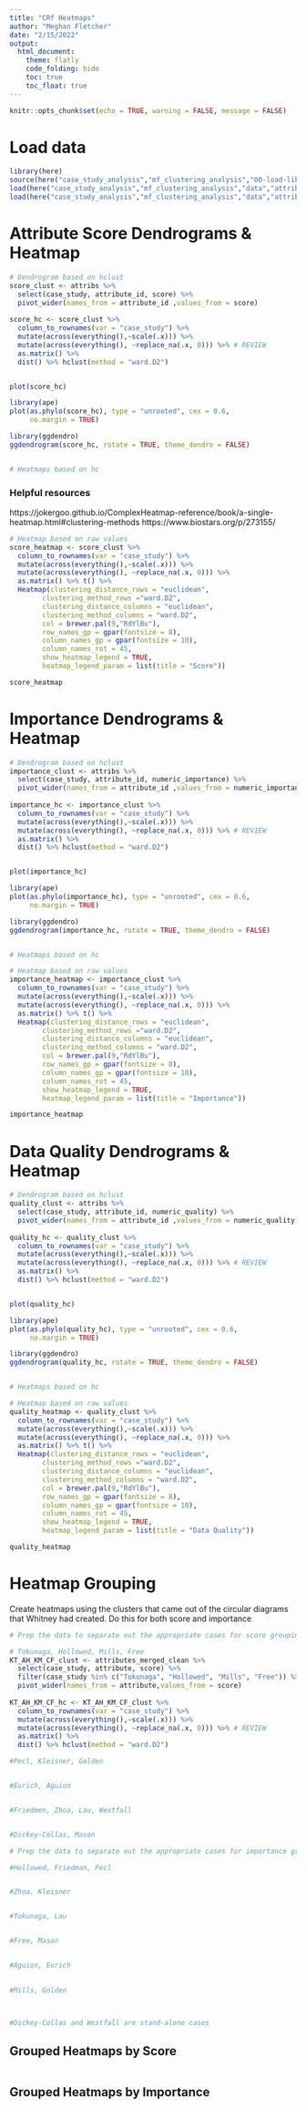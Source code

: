 ```yaml
---
title: "CRf Heatmaps"
author: "Meghan Fletcher"
date: "2/15/2022"
output: 
  html_document:
    theme: flatly
    code_folding: hide
    toc: true
    toc_float: true
---
```


```r
knitr::opts_chunk$set(echo = TRUE, warning = FALSE, message = FALSE)

```

# Load data

```r
library(here)
source(here("case_study_analysis","mf_clustering_analysis","00-load-libraries.R"))
load(here("case_study_analysis","mf_clustering_analysis","data","attribs.Rdata")) # from 01-prep-data.Rmd
load(here("case_study_analysis","mf_clustering_analysis","data","attributes_merged_clean.Rdata"))
```

######################################################################################################

# Attribute Score Dendrograms & Heatmap

```r
# Dendrogram based on hclust
score_clust <- attribs %>% 
  select(case_study, attribute_id, score) %>% 
  pivot_wider(names_from = attribute_id ,values_from = score)
 
score_hc <- score_clust %>% 
  column_to_rownames(var = "case_study") %>% 
  mutate(across(everything(),~scale(.x))) %>% 
  mutate(across(everything(), ~replace_na(.x, 0))) %>% # REVIEW
  as.matrix() %>% 
  dist() %>% hclust(method = "ward.D2")


plot(score_hc)

library(ape)
plot(as.phylo(score_hc), type = "unrooted", cex = 0.6,
     no.margin = TRUE)

library(ggdendro)
ggdendrogram(score_hc, rotate = TRUE, theme_dendro = FALSE)


# Heatmaps based on hc
```


### Helpful resources
https://jokergoo.github.io/ComplexHeatmap-reference/book/a-single-heatmap.html#clustering-methods
https://www.biostars.org/p/273155/

```r
# Heatmap based on raw values
score_heatmap <- score_clust %>% 
  column_to_rownames(var = "case_study") %>% 
  mutate(across(everything(),~scale(.x))) %>% 
  mutate(across(everything(), ~replace_na(.x, 0))) %>%
  as.matrix() %>% t() %>% 
  Heatmap(clustering_distance_rows = "euclidean",
        clustering_method_rows ="ward.D2",
        clustering_distance_columns = "euclidean",
        clustering_method_columns = "ward.D2",
        col = brewer.pal(9,"RdYlBu"),
        row_names_gp = gpar(fontsize = 8),
        column_names_gp = gpar(fontsize = 10),
        column_names_rot = 45,
        show_heatmap_legend = TRUE,
        heatmap_legend_param = list(title = "Score")) 

score_heatmap
```


######################################################################################################

# Importance Dendrograms & Heatmap

```r
# Dendrogram based on hclust
importance_clust <- attribs %>% 
  select(case_study, attribute_id, numeric_importance) %>% 
  pivot_wider(names_from = attribute_id ,values_from = numeric_importance)
 
importance_hc <- importance_clust %>% 
  column_to_rownames(var = "case_study") %>% 
  mutate(across(everything(),~scale(.x))) %>% 
  mutate(across(everything(), ~replace_na(.x, 0))) %>% # REVIEW
  as.matrix() %>% 
  dist() %>% hclust(method = "ward.D2")


plot(importance_hc)

library(ape)
plot(as.phylo(importance_hc), type = "unrooted", cex = 0.6,
     no.margin = TRUE)

library(ggdendro)
ggdendrogram(importance_hc, rotate = TRUE, theme_dendro = FALSE)


# Heatmaps based on hc
```


```r
# Heatmap based on raw values
importance_heatmap <- importance_clust %>% 
  column_to_rownames(var = "case_study") %>% 
  mutate(across(everything(),~scale(.x))) %>% 
  mutate(across(everything(), ~replace_na(.x, 0))) %>%
  as.matrix() %>% t() %>% 
  Heatmap(clustering_distance_rows = "euclidean",
        clustering_method_rows ="ward.D2",
        clustering_distance_columns = "euclidean",
        clustering_method_columns = "ward.D2",
        col = brewer.pal(9,"RdYlBu"),
        row_names_gp = gpar(fontsize = 8),
        column_names_gp = gpar(fontsize = 10),
        column_names_rot = 45,
        show_heatmap_legend = TRUE,
        heatmap_legend_param = list(title = "Importance")) 

importance_heatmap
```


######################################################################################################

# Data Quality Dendrograms & Heatmap

```r
# Dendrogram based on hclust
quality_clust <- attribs %>% 
  select(case_study, attribute_id, numeric_quality) %>% 
  pivot_wider(names_from = attribute_id ,values_from = numeric_quality)
 
quality_hc <- quality_clust %>% 
  column_to_rownames(var = "case_study") %>% 
  mutate(across(everything(),~scale(.x))) %>% 
  mutate(across(everything(), ~replace_na(.x, 0))) %>% # REVIEW
  as.matrix() %>% 
  dist() %>% hclust(method = "ward.D2")


plot(quality_hc)

library(ape)
plot(as.phylo(quality_hc), type = "unrooted", cex = 0.6,
     no.margin = TRUE)

library(ggdendro)
ggdendrogram(quality_hc, rotate = TRUE, theme_dendro = FALSE)


# Heatmaps based on hc
```


```r
# Heatmap based on raw values
quality_heatmap <- quality_clust %>% 
  column_to_rownames(var = "case_study") %>% 
  mutate(across(everything(),~scale(.x))) %>% 
  mutate(across(everything(), ~replace_na(.x, 0))) %>%
  as.matrix() %>% t() %>% 
  Heatmap(clustering_distance_rows = "euclidean",
        clustering_method_rows ="ward.D2",
        clustering_distance_columns = "euclidean",
        clustering_method_columns = "ward.D2",
        col = brewer.pal(9,"RdYlBu"),
        row_names_gp = gpar(fontsize = 8),
        column_names_gp = gpar(fontsize = 10),
        column_names_rot = 45,
        show_heatmap_legend = TRUE,
        heatmap_legend_param = list(title = "Data Quality")) 

quality_heatmap
```


#############################################################################################

# Heatmap Grouping
Create heatmaps using the clusters that came out of the circular diagrams that Whitney had created. Do this for both score and importance

```r
# Prep the data to separate out the appropriate cases for score grouping

# Tokunaga, Hollowed, Mills, Free
KT_AH_KM_CF_clust <- attributes_merged_clean %>% 
  select(case_study, attribute, score) %>% 
  filter(case_study %in% c("Tokunaga", "Hollowed", "Mills", "Free")) %>% 
  pivot_wider(names_from = attribute,values_from = score)
 
KT_AH_KM_CF_hc <- KT_AH_KM_CF_clust %>% 
  column_to_rownames(var = "case_study") %>% 
  mutate(across(everything(),~scale(.x))) %>% 
  mutate(across(everything(), ~replace_na(.x, 0))) %>% # REVIEW
  as.matrix() %>% 
  dist() %>% hclust(method = "ward.D2")

#Pecl, Kleisner, Golden


#Eurich, Aguion


#Friedmen, Zhoa, Lau, Westfall


#Dickey-Collas, Mason
```

```r
# Prep the data to separate out the appropriate cases for importance grouping

#Hollowed, Friedman, Pecl


#Zhoa, Kleisner


#Tokunaga, Lau


#Free, Mason


#Aguion, Eurich
 

#Mills, Golden



#Dickey-Collas and Westfall are stand-alone cases
```



## Grouped Heatmaps by Score


```r

```


## Grouped Heatmaps by Importance

```r

```










